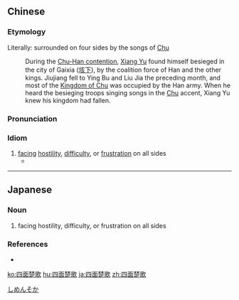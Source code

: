 ==Chinese==
{{zh-forms|type=211}}

===Etymology===
Literally: surrounded on four sides by the songs of [[w:Chu (state)|Chu]]
: During the [[w:Chu-Han contention#End_of_the_War|Chu-Han contention]], [[w:Xiang Yu|Xiang Yu]] found himself besieged in the city of Gaixia ([[垓]][[下]]), by the coalition force of Han and the other kings. Jiujiang fell to Ying Bu and Liu Jia the preceding month, and most of the [[w:Kingdom of Chu|Kingdom of Chu]] was occupied by the Han army. When he heard the besieging troops singing songs in the [[w:Chu (state)|Chu]] accent, Xiang Yu knew his kingdom had fallen.

===Pronunciation===
{{zh-pron
|m=sìmiànchǔgē
|c=sei3 min6 co2 go1
|cat=cy
}}

===Idiom===
{{zh-idiom}}

# [[facing]] [[hostility]], [[difficulty]], or [[frustration]] on all sides
#* {{zh-x|當地 時間 8 月 7 日，四面楚歌 的 ^@蘭迪斯 為 自己 做 出 了 最後 的 辯護。這 是 他 在 B 瓶 尿樣 呈 陽性 結果 被 披露 後 接受 的 第一次 採訪。|[[w:Floyd Landis|Floyd Landis]], '''besieged on all sides''', put up a final defense on August 7, local time. This was his first interview since his B urine sample revealed the presence of [[testosterone]].|ref='''2006:''' Dongfang Zaobao staff, [http://www.dzsport.cn/html/news/newsDetail.jsp?infoTitle.id=13086 {{lang|zh|四面楚歌最后辩护 兰迪斯：国际自联逼我上绝路}}] (''Making a final defense while besieged on all sides --- [[w:Floyd Landis|Landis]]: [[w:Union Cycliste Internationale|UCI]] is leaving me with no options'')}}

----

==Japanese==
{{ja-kanjitab|し|めん|そ|か|yomi=on}}

===Noun===
{{ja-noun|しめんそか}}

# facing hostility, difficulty, or frustration on all sides
#: {{ja-usex|この失敗で私はまったくの'''四面楚歌'''に追い込まれてしまった。|この しっぱい で わたし は まったく の '''しめんそか''' に おいこまれてしまった。|As a result of this failure, I am now completely '''cut off and surrounded'''.}}

===References===
* {{R:Shogakukan}}

[[Category:Yojijukugo|しめんそか]]

[[ko:四面楚歌]]
[[hu:四面楚歌]]
[[ja:四面楚歌]]
[[zh:四面楚歌]]